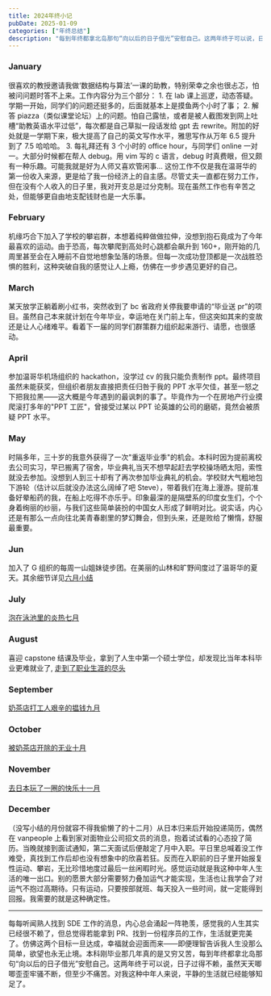 ```yaml
---
title: 2024年终小记
pubDate: 2025-01-09
categories: ["年终总结"]
description: "每到年终都拿北岛那句“向以后的日子借光”安慰自己。这两年终于可以说，日子过得不赖，虽然天天唧唧歪歪牢骚不断，但至少不痛苦。对我这种中年人来说，平静的生活就已经能够知足了。"
---
```


### January

很喜欢的教授邀请我做‘数据结构与算法’一课的助教，特别荣幸之余也很忐忑，怕被问问题时答不上来。工作内容分为三个部分： 1. 在 lab 课上巡逻，动态答疑。学期一开始，同学们的问题还挺多的，后面就基本上是摸鱼两个小时了事； 2. 解答 piazza（类似课堂论坛）上的问题。怕自己露怯，或者是被人截图发到网上吐槽“助教英语水平过低”，每次都是自己草拟一段话发给 gpt 去 rewrite。附加的好处就是一学期下来，极大提高了自己的英文写作水平，雅思写作从万年 6.5 提升到了 7.5 哈哈哈。 3. 每礼拜还有 3 个小时的 office hour，与同学们 online 一对一。大部分时候都在帮人 debug。用 vim 写的 c 语言，debug 时真费眼，但又颇有一种乐趣。可能我就是好为人师又喜欢管闲事...
这份工作不仅是我在温哥华的第一份收入来源，更是给了我一份经济上的自主感。尽管丈夫一直都在努力工作，但在没有个人收入的日子里，我对开支总是过分克制。现在虽然工作也有辛苦之处，但能够更自由地支配钱财也是一大乐事。

### February

机缘巧合下加入了学校的攀岩群，本想着纯粹做做拉伸，没想到抱石竟成为了今年最喜欢的运动。由于恐高，每次攀爬到高处时心跳都会飙升到 160+，刚开始的几周里甚至会在入睡前不自觉地想象坠落的场景。但每一次成功登顶都是一次战胜恐惧的胜利，这种突破自我的感觉让人上瘾，仿佛在一步步遇见更好的自己。

### March

某天放学正躺着刷小红书，突然收到了 bc 省政府关停我要申请的“毕业送 pr”的项目。虽然自己本来就计划在今年毕业，幸运地在关门前上车，但这突如其来的变故还是让人心绪难平。看着下一届的同学们群策群力组织起来游行、请愿，也很感动。

### April

参加温哥华机场组织的 hackathon，没学过 cv 的我只能负责制作 ppt。最终项目虽然未能获奖，但组织者朋友直接把责任归咎于我的 PPT 水平欠佳，甚至一怒之下把我拉黑——这大概是今年遇到的最讽刺的事了。毕竟作为一个在房地产行业摸爬滚打多年的"PPT 工匠"，曾接受过某以 PPT 论英雄的公司的磨砺，竟然会被质疑 PPT 水平。

### May

时隔多年，三十岁的我意外获得了一次"重返毕业季"的机会。本科时因为提前离校去公司实习，早已搬离了宿舍，毕业典礼当天不想早起赶去学校操场晒太阳，索性就没去参加。没想到人到三十却有了再次参加毕业典礼的机会。学校财大气粗地包下游轮（估计以后就没办法这么阔绰了吧 Steve），带着我们在海上漫游。提前准备好晕船药的我，在船上吃得不亦乐乎。印象最深的是隔壁系的印度女生们，个个身着绚丽的纱丽，与我们这些简单装扮的中国女人形成了鲜明对比。说实话，内心还是有那么一点向往北美青春剧里的梦幻舞会，但到头来，还是败给了懒惰，舒服最重要。

### Jun

加入了 G 组织的每周一山姐妹徒步团。在美丽的山林和旷野间度过了温哥华的夏天。其余细节详见[六月小结](https://josiewei2023.github.io/posts/6%E6%9C%88%E5%B0%8F%E7%BB%93/)

### July

[泡在泳池里的炎热七月](https://josiewei2023.github.io/posts/summar-2024-7/)

### August

喜迎 capstone 结课及毕业，拿到了人生中第一个硕士学位，却发现比当年本科毕业更难就业了, [走到了职业生涯的尽头](https://josiewei2023.github.io/posts/the-end-of-career/)

### September

[奶茶店打工人艰辛的揾钱九月](https://josiewei2023.github.io/posts/summary-2024-9/)

### October

[被奶茶店开除的无业十月](https://josiewei2023.github.io/posts/summary-2024-10/)

### November

[去日本玩了一圈的快乐十一月](https://josiewei2023.github.io/posts/travel-to-japan/)

### December

（没写小结的月份就容不得我偷懒了的十二月）从日本归来后开始投递简历，偶然在 vanpeople 上看到家对面物业公司招文员的消息，抱着试试看的心态投了简历。当晚就接到面试通知，第二天面试后便敲定了月中入职。平日里总喊着没工作难受，真找到工作后却也没有想象中的欣喜若狂。反而在入职前的日子里开始报复性运动、攀岩，无比珍惜地度过最后一丝闲暇时光。感觉运动就是我这种中年人生活的唯一出口。别的愿景大部分需要努力叠加运气才能实现，生活也让我学会了对运气不抱过高期待。只有运动，只要按部就班、每天投入一些时间，就一定能得到回报。我需要的就是这种确定性。

---

每每听闻熟人找到 SDE 工作的消息，内心总会涌起一阵艳羡，感觉我的人生其实已经很不赖了，但总觉得若能拿到 PR、找到一份程序员的工作，生活就更完美了。仿佛这两个目标一旦达成，幸福就会迎面而来——即便理智告诉我人生没那么简单，欲望也永无止境。本科刚毕业那几年真的是又穷又苦，每到年终都拿北岛那句“向以后的日子借光”安慰自己。这两年终于可以说，日子过得不赖，虽然天天唧唧歪歪牢骚不断，但至少不痛苦。对我这种中年人来说，平静的生活就已经能够知足了。
